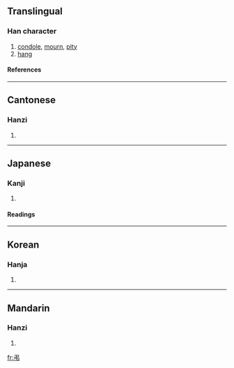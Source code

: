 ==Translingual==
===Han character===
{{Han char|rn=57|rad=弓|as=01|sn=4|four=1752<sub>7</sub>|canj=弓中 (NL), X弓中 (XNL)}}
# [[condole]], [[mourn]], [[pity]]
# [[hang]]
====References====
{{Han ref|kx=0356.070|dkj=09698|dj=0671.270|hdz=20989.010|uh=5F14|ud=24340|bh=A4DD|bd=42205}}
----
==Cantonese==
===Hanzi===
{{yue-hanzi|jyut=|y=diu3}}
# {{defn|Cantonese}}
----
==Japanese==
===Kanji===
{{ja-kanji|grade=|rs=弓01}}
# {{defn|Japanese}} 
====Readings====
{{ja-readings|on=[[ちょう]] (chō), [[てき]] (teki)|kun=[[とむらう]] (tomurau), [[つる]] (tsuru)}}
----
==Korean==
===Hanja===
{{ko-hanja|hangeul=[[조]], [[적]]|eumhun=|rv=jo, jeok|mr=cho, chŏk|y=co, cek}}
# {{defn|Korean}}
----
==Mandarin==
===Hanzi===
{{cmn-hanzi|pin=[[diào]] (diao4)|wg=tiao<sup>4</sup>}}
# {{defn|Mandarin}}

[[fr:弔]]